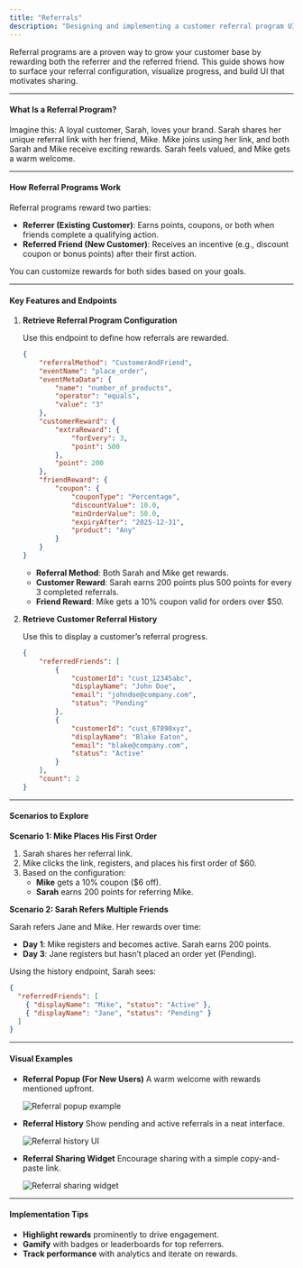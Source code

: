 ```yaml
---
title: "Referrals"
description: "Designing and implementing a customer referral program UI"
---
```


Referral programs are a proven way to grow your customer base by rewarding both the referrer and the referred friend. This guide shows how to surface your referral configuration, visualize progress, and build UI that motivates sharing.

***

#### **What Is a Referral Program?**

Imagine this: A loyal customer, Sarah, loves your brand. Sarah shares her unique referral link with her friend, Mike. Mike joins using her link, and both Sarah and Mike receive exciting rewards. Sarah feels valued, and Mike gets a warm welcome.

***

#### **How Referral Programs Work**

Referral programs reward two parties:

- **Referrer (Existing Customer)**: Earns points, coupons, or both when friends complete a qualifying action.
- **Referred Friend (New Customer)**: Receives an incentive (e.g., discount coupon or bonus points) after their first action.

You can customize rewards for both sides based on your goals.

***

#### **Key Features and Endpoints**

1. **Retrieve Referral Program Configuration**

   Use this endpoint to define how referrals are rewarded.

   ```json
   {
       "referralMethod": "CustomerAndFriend",
       "eventName": "place_order",
       "eventMetaData": {
           "name": "number_of_products",
           "operator": "equals",
           "value": "3"
       },
       "customerReward": {
           "extraReward": {
               "forEvery": 3,
               "point": 500
           },
           "point": 200
       },
       "friendReward": {
           "coupon": {
               "couponType": "Percentage",
               "discountValue": 10.0,
               "minOrderValue": 50.0,
               "expiryAfter": "2025-12-31",
               "product": "Any"
           }
       }
   }
   ```

   - **Referral Method**: Both Sarah and Mike get rewards.
   - **Customer Reward**: Sarah earns 200 points plus 500 points for every 3 completed referrals.
   - **Friend Reward**: Mike gets a 10% coupon valid for orders over $50.

2. **Retrieve Customer Referral History**

   Use this to display a customer’s referral progress.

   ```json
   {
       "referredFriends": [
           {
               "customerId": "cust_12345abc",
               "displayName": "John Doe",
               "email": "johndoe@company.com",
               "status": "Pending"
           },
           {
               "customerId": "cust_67890xyz",
               "displayName": "Blake Eaton",
               "email": "blake@company.com",
               "status": "Active"
           }
       ],
       "count": 2
   }
   ```

***

#### **Scenarios to Explore**

**Scenario 1: Mike Places His First Order**

1. Sarah shares her referral link.
2. Mike clicks the link, registers, and places his first order of $60.
3. Based on the configuration:
   - **Mike** gets a 10% coupon ($6 off).
   - **Sarah** earns 200 points for referring Mike.

**Scenario 2: Sarah Refers Multiple Friends**

Sarah refers Jane and Mike. Her rewards over time:

- **Day 1**: Mike registers and becomes active. Sarah earns 200 points.
- **Day 3**: Jane registers but hasn’t placed an order yet (Pending).

Using the history endpoint, Sarah sees:

```json
{
  "referredFriends": [
    { "displayName": "Mike", "status": "Active" },
    { "displayName": "Jane", "status": "Pending" }
  ]
}
```

***

#### **Visual Examples**

- **Referral Popup (For New Users)**
  A warm welcome with rewards mentioned upfront.

  <Frame>
  <img src="https://873157020-files.gitbook.io/~/files/v0/b/gitbook-x-prod.appspot.com/o/spaces%2FElcuAgxn15Pk6F2fINKe%2Fuploads%2FhkZgMIn3xdGvG5rMUn3I%2Fimage.png?alt=media&token=bb17a6b2-99f1-429e-91d7-74f459a9e635" alt="Referral popup example" />
  </Frame>

- **Referral History**
  Show pending and active referrals in a neat interface.

  <Frame>
  <img src="https://873157020-files.gitbook.io/~/files/v0/b/gitbook-x-prod.appspot.com/o/spaces%2FElcuAgxn15Pk6F2fINKe%2Fuploads%2FGYPg6k45m4TSygFQUcGs%2Fimage.png?alt=media&token=fd97ccde-59b6-41be-8dbf-1a0abe8e464c" alt="Referral history UI" />
  </Frame>

- **Referral Sharing Widget**
  Encourage sharing with a simple copy-and-paste link.

  <Frame>
  <img src="https://873157020-files.gitbook.io/~/files/v0/b/gitbook-x-prod.appspot.com/o/spaces%2FElcuAgxn15Pk6F2fINKe%2Fuploads%2FQos2e5d2iu8iFQrFWDil%2Fimage.png?alt=media&token=0d5c4a49-f385-456f-a4d0-0e212dd7517e" alt="Referral sharing widget" />
  </Frame>

***

#### **Implementation Tips**

- **Highlight rewards** prominently to drive engagement.
- **Gamify** with badges or leaderboards for top referrers.
- **Track performance** with analytics and iterate on rewards.

